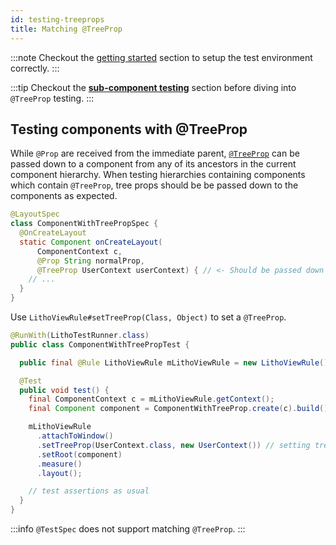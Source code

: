 ```yaml
---
id: testing-treeprops
title: Matching @TreeProp
---
```


:::note
Checkout the [getting started](unit-testing.mdx) section to setup the test environment correctly.
:::

:::tip
Checkout the [**sub-component testing**](subcomponent-testing.mdx) section before diving into `@TreeProp` testing.
:::

## Testing components with @TreeProp

While `@Prop` are received from the immediate parent, [`@TreeProp`](../mainconcepts/passing-data-to-components/treeprops.mdx)
can be passed down to a component from any of its ancestors in the current component hierarchy.
When testing hierarchies containing components which contain `@TreeProp`, tree props should be be
passed down to the components as expected.

```java
@LayoutSpec
class ComponentWithTreePropSpec {
  @OnCreateLayout
  static Component onCreateLayout(
      ComponentContext c,
      @Prop String normalProp,
      @TreeProp UserContext userContext) { // <- Should be passed down by ancestors.
    // ...
  }
}
```

Use `LithoViewRule#setTreeProp(Class, Object)` to set a `@TreeProp`.

```java
@RunWith(LithoTestRunner.class)
public class ComponentWithTreePropTest {

  public final @Rule LithoViewRule mLithoViewRule = new LithoViewRule();

  @Test
  public void test() {
    final ComponentContext c = mLithoViewRule.getContext();
    final Component component = ComponentWithTreeProp.create(c).build();

    mLithoViewRule
      .attachToWindow()
      .setTreeProp(UserContext.class, new UserContext()) // setting tree props for the hierarchy.
      .setRoot(component)
      .measure()
      .layout();

    // test assertions as usual
  }
}
```

:::info
`@TestSpec` does not support matching `@TreeProp`.
:::
